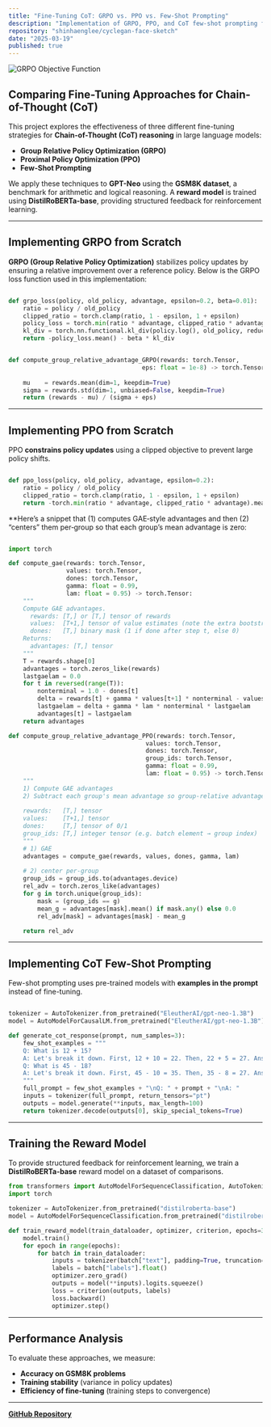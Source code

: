```yaml
---
title: "Fine-Tuning CoT: GRPO vs. PPO vs. Few-Shot Prompting"
description: "Implementation of GRPO, PPO, and CoT few-shot prompting from scratch to compare fine-tuning approaches for Chain-of-Thought reasoning in GPT-Neo using the GSM8K dataset."
repository: "shinhaenglee/cyclegan-face-sketch"
date: "2025-03-19"
published: true
---
```


![GRPO Objective Function](./image.png)

##  Comparing Fine-Tuning Approaches for Chain-of-Thought (CoT)

This project explores the effectiveness of three different fine-tuning strategies for **Chain-of-Thought (CoT) reasoning** in large language models:

- **Group Relative Policy Optimization (GRPO)**
- **Proximal Policy Optimization (PPO)**
- **Few-Shot Prompting**

We apply these techniques to **GPT-Neo** using the **GSM8K dataset**, a benchmark for arithmetic and logical reasoning. A **reward model** is trained using **DistilRoBERTa-base**, providing structured feedback for reinforcement learning.

---

##  Implementing GRPO from Scratch

**GRPO (Group Relative Policy Optimization)** stabilizes policy updates by ensuring a relative improvement over a reference policy. Below is the GRPO loss function used in this implementation:

```python

def grpo_loss(policy, old_policy, advantage, epsilon=0.2, beta=0.01):
    ratio = policy / old_policy
    clipped_ratio = torch.clamp(ratio, 1 - epsilon, 1 + epsilon)
    policy_loss = torch.min(ratio * advantage, clipped_ratio * advantage)
    kl_div = torch.nn.functional.kl_div(policy.log(), old_policy, reduction="batchmean")
    return -policy_loss.mean() - beta * kl_div


def compute_group_relative_advantage_GRPO(rewards: torch.Tensor,
                                     eps: float = 1e-8) -> torch.Tensor:
                                     
    mu    = rewards.mean(dim=1, keepdim=True)
    sigma = rewards.std(dim=1, unbiased=False, keepdim=True)
    return (rewards - mu) / (sigma + eps)


```
---

##  Implementing PPO from Scratch

PPO **constrains policy updates** using a clipped objective to prevent large policy shifts.

```python

def ppo_loss(policy, old_policy, advantage, epsilon=0.2):
    ratio = policy / old_policy
    clipped_ratio = torch.clamp(ratio, 1 - epsilon, 1 + epsilon)
    return -torch.min(ratio * advantage, clipped_ratio * advantage).mean()

```

**Here’s a snippet that (1) computes GAE‐style advantages and then (2) “centers” them per‐group so that each group’s mean advantage is zero:

```python

import torch

def compute_gae(rewards: torch.Tensor,
                values: torch.Tensor,
                dones: torch.Tensor,
                gamma: float = 0.99,
                lam: float = 0.95) -> torch.Tensor:
    """
    Compute GAE advantages.
      rewards: [T,] or [T,] tensor of rewards
      values:  [T+1,] tensor of value estimates (note the extra bootstrap value)
      dones:   [T,] binary mask (1 if done after step t, else 0)
    Returns:
      advantages: [T,] tensor
    """
    T = rewards.shape[0]
    advantages = torch.zeros_like(rewards)
    lastgaelam = 0.0
    for t in reversed(range(T)):
        nonterminal = 1.0 - dones[t]
        delta = rewards[t] + gamma * values[t+1] * nonterminal - values[t]
        lastgaelam = delta + gamma * lam * nonterminal * lastgaelam
        advantages[t] = lastgaelam
    return advantages

def compute_group_relative_advantage_PPO(rewards: torch.Tensor,
                                      values: torch.Tensor,
                                      dones: torch.Tensor,
                                      group_ids: torch.Tensor,
                                      gamma: float = 0.99,
                                      lam: float = 0.95) -> torch.Tensor:
    """
    1) Compute GAE advantages
    2) Subtract each group's mean advantage so group-relative advantages sum to zero
    
    rewards:   [T,] tensor
    values:    [T+1,] tensor
    dones:     [T,] tensor of 0/1
    group_ids: [T,] integer tensor (e.g. batch element → group index)
    """
    # 1) GAE
    advantages = compute_gae(rewards, values, dones, gamma, lam)
    
    # 2) center per-group
    group_ids = group_ids.to(advantages.device)
    rel_adv = torch.zeros_like(advantages)
    for g in torch.unique(group_ids):
        mask = (group_ids == g)
        mean_g = advantages[mask].mean() if mask.any() else 0.0
        rel_adv[mask] = advantages[mask] - mean_g

    return rel_adv


```

---

##  Implementing CoT Few-Shot Prompting

Few-shot prompting uses pre-trained models with **examples in the prompt** instead of fine-tuning.

```python

tokenizer = AutoTokenizer.from_pretrained("EleutherAI/gpt-neo-1.3B")
model = AutoModelForCausalLM.from_pretrained("EleutherAI/gpt-neo-1.3B")

def generate_cot_response(prompt, num_samples=3):
    few_shot_examples = """
    Q: What is 12 + 15?
    A: Let's break it down. First, 12 + 10 = 22. Then, 22 + 5 = 27. Answer: 27.
    Q: What is 45 - 18?
    A: Let's break it down. First, 45 - 10 = 35. Then, 35 - 8 = 27. Answer: 27.
    """
    full_prompt = few_shot_examples + "\nQ: " + prompt + "\nA: "
    inputs = tokenizer(full_prompt, return_tensors="pt")
    outputs = model.generate(**inputs, max_length=100)
    return tokenizer.decode(outputs[0], skip_special_tokens=True)
```

---

##  Training the Reward Model

To provide structured feedback for reinforcement learning, we train a **DistilRoBERTa-base** reward model on a dataset of comparisons.

```python
from transformers import AutoModelForSequenceClassification, AutoTokenizer
import torch

tokenizer = AutoTokenizer.from_pretrained("distilroberta-base")
model = AutoModelForSequenceClassification.from_pretrained("distilroberta-base", num_labels=1)

def train_reward_model(train_dataloader, optimizer, criterion, epochs=3):
    model.train()
    for epoch in range(epochs):
        for batch in train_dataloader:
            inputs = tokenizer(batch["text"], padding=True, truncation=True, return_tensors="pt")
            labels = batch["labels"].float()
            optimizer.zero_grad()
            outputs = model(**inputs).logits.squeeze()
            loss = criterion(outputs, labels)
            loss.backward()
            optimizer.step()
```

---

##  Performance Analysis

To evaluate these approaches, we measure:
- **Accuracy on GSM8K problems**
- **Training stability** (variance in policy updates)
- **Efficiency of fine-tuning** (training steps to convergence)



---

 **[GitHub Repository](https://github.com/OneOfCosmosMostWanted)**

